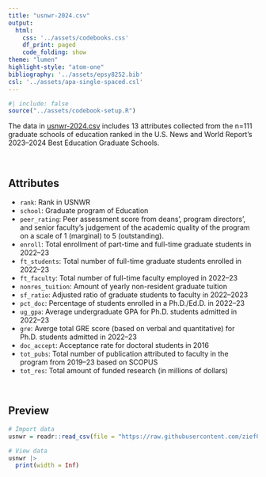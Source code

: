 ```yaml
---
title: "usnwr-2024.csv"
output: 
  html:
    css: '../assets/codebooks.css'
    df_print: paged
    code_folding: show
theme: "lumen"
highlight-style: "atom-one"
bibliography: '../assets/epsy8252.bib'
csl: '../assets/apa-single-spaced.csl'
---
```



```r
#| include: false
source("../assets/codebook-setup.R")
```

The data in [usnwr-2024.csv](https://raw.githubusercontent.com/zief0002/benevolent-anteater/main/data/usnwr-2024.csv) includes 13 attributes collected from the n=111 graduate schools of education ranked in the U.S. News and World Report’s 2023--2024 Best Education Graduate Schools.


<br />


## Attributes

- `rank`: Rank in USNWR
- `school`: Graduate program of Education
- `peer_rating`: Peer assessment score from deans', program directors', and senior faculty's judgement of the academic quality of the program on a scale of 1 (marginal) to 5 (outstanding).
- `enroll`: Total enrollment of part-time and full-time graduate students in 2022--23
- `ft_students`: Total number of full-time graduate students enrolled in 2022--23
- `ft_faculty`: Total number of full-time faculty employed in 2022--23
- `nonres_tuition`: Amount of yearly non-resident graduate tuition
- `sf_ratio`: Adjusted ratio of graduate students to faculty in 2022--2023
- `pct_doc`: Percentage of students enrolled in a Ph.D./Ed.D. in 2022--23
- `ug_gpa`: Average undergraduate GPA for Ph.D. students admitted in 2022--23
- `gre`: Averge total GRE score (based on verbal and quantitative) for Ph.D. students admitted in 2022--23
- `doc_accept`: Acceptance rate for doctoral students in 2016
- `tot_pubs`: Total number of publication attributed to faculty in the program from 2019--23 based on SCOPUS
- `tot_res`: Total amount of funded research (in millions of dollars)


<br />


## Preview

```r
# Import data
usnwr = readr::read_csv(file = "https://raw.githubusercontent.com/zief0002/benevolent-anteater/main/data/usnwr-2024.csv")

# View data
usnwr |>
  print(width = Inf)
```





